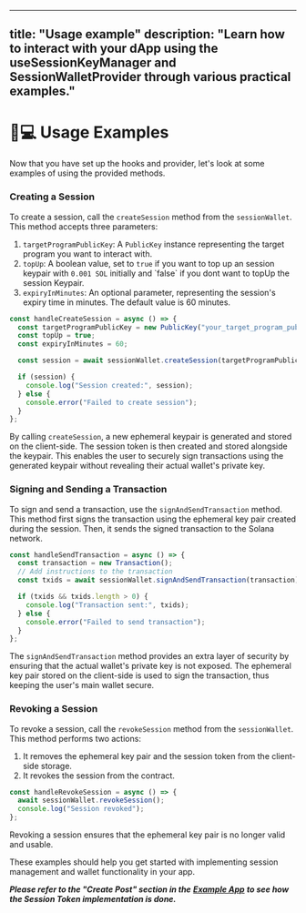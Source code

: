 
---
title: "Usage example"
description: "Learn how to interact with your dApp using the useSessionKeyManager and
  SessionWalletProvider through various practical examples."
---

# 🧑💻 Usage Examples

Now that you have set up the hooks and provider, let's look at some examples of using the provided methods.

### Creating a Session

To create a session, call the `createSession` method from the `sessionWallet`. This method accepts three parameters:

1. `targetProgramPublicKey`: A `PublicKey` instance representing the target program you want to interact with.
2. `topUp`: A boolean value, set to `true` if you want to top up an session keypair with `0.001 SOL` initially and \`false\` if you dont want to topUp the session Keypair.
3. `expiryInMinutes`: An optional parameter, representing the session's expiry time in minutes. The default value is 60 minutes.

```typescript
const handleCreateSession = async () => {
  const targetProgramPublicKey = new PublicKey("your_target_program_public_key");
  const topUp = true;
  const expiryInMinutes = 60;

  const session = await sessionWallet.createSession(targetProgramPublicKey, topUp, expiryInMinutes);

  if (session) {
    console.log("Session created:", session);
  } else {
    console.error("Failed to create session");
  }
};

```

By calling `createSession`, a new ephemeral keypair is generated and stored on the client-side. The session token is then created and stored alongside the keypair. This enables the user to securely sign transactions using the generated keypair without revealing their actual wallet's private key.

### Signing and Sending a Transaction

To sign and send a transaction, use the `signAndSendTransaction` method. This method first signs the transaction using the ephemeral key pair created during the session. Then, it sends the signed transaction to the Solana network.

```typescript
const handleSendTransaction = async () => {
  const transaction = new Transaction();
  // Add instructions to the transaction
  const txids = await sessionWallet.signAndSendTransaction(transaction);

  if (txids && txids.length > 0) {
    console.log("Transaction sent:", txids);
  } else {
    console.error("Failed to send transaction");
  }
};

```

The `signAndSendTransaction` method provides an extra layer of security by ensuring that the actual wallet's private key is not exposed. The ephemeral key pair stored on the client-side is used to sign the transaction, thus keeping the user's main wallet secure.

### Revoking a Session

To revoke a session, call the `revokeSession` method from the `sessionWallet`. This method performs two actions:

1. It removes the ephemeral key pair and the session token from the client-side storage.
2. It revokes the session from the contract.

```typescript
const handleRevokeSession = async () => {
  await sessionWallet.revokeSession();
  console.log("Session revoked");
};
```

Revoking a session ensures that the ephemeral key pair is no longer valid and usable.

These examples should help you get started with implementing session management and wallet functionality in your app.

_**Please refer to the "Create Post" section in the**_ [_**Example App**_](https://github.com/gumhq/gum-example-app) _**to see how the Session Token implementation is done.**_
